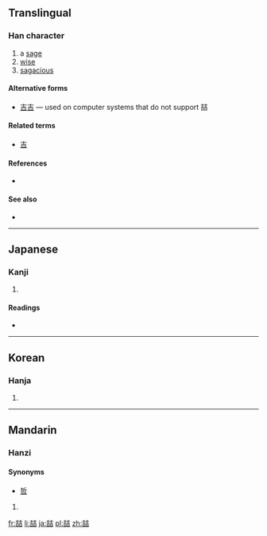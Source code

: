 {{also|吉}}
==Translingual==

===Han character===
{{Han char|rn=30|rad=口|as=09|sn=12|four=|canj=土口土口 (GRGR)}}

# a [[sage]]
# [[wise]]
# [[sagacious]]

====Alternative forms====
* [[吉吉]] &mdash; used on computer systems that do not support 喆

====Related terms====
* [[吉]]

====References====
* {{Han ref|kx=0197.260|dkj=03908|dj=0419.040|hdz=10648.110|uh=5586|ud=21894}}

====See also====
* {{pedia|Naming laws in the People's Republic of China}}

----

==Japanese==

===Kanji===
{{ja-kanji|grade=|rs=口09}}

# {{defn|lang=ja|sort=口09}}

====Readings====
* {{ja-readings|on=[[てつ]] (tetsu)|kun=}}

----

==Korean==

===Hanja===
{{ko-hanja|hangeul=철|rv=cheol|mr=ch'ŏl}}

# {{defn|lang=ko|sort=口09}}

----

==Mandarin==

===Hanzi===
{{cmn-hanzi|pin=[[zhé]] ([[zhe2]])|wg=che<sup>2</sup>}}

====Synonyms====
* [[哲]]

# {{defn|lang=cmn|sort=口09}}

[[fr:喆]]
[[li:喆]]
[[ja:喆]]
[[pl:喆]]
[[zh:喆]]
